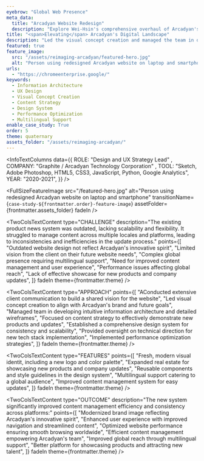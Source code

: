 ```yaml
---
eyebrow: "Global Web Presence"
meta_data:
  title: "Arcadyan Website Redesign"
  description: "Explore Wei-Hsin's comprehensive overhaul of Arcadyan's global website, featuring intuitive IA, UX and modern design."
title: "<span>Elevating</span> Arcadyan's Digital Landscape"
description: "Led the visual concept creation and managed the team in developing a comprehensive overhaul of Arcadyan's global website from October 2020 to March 2021. Through meticulous UX design, strategic content planning, and the creation of a new design system, we delivered a modern, user-friendly website optimized for showcasing products and attracting talent."
featured: true
feature_image:
  src: "/assets/reimaging-arcadyan/featured-hero.jpg"
  alt: "Person using redesigned Arcadyan website on laptop and smartphone"
urls:
  - "https://chromeenterprise.google/"
keywords:
  - Information Architecture
  - UX Design
  - Visual Concept Creation
  - Content Strategy
  - Design System
  - Performance Optimization
  - Multilingual Support
enable_case_study: True
order: 5
theme: quaternary
assets_folder: "/assets/reimaging-arcadyan/"
---
```


<InfoTextColumns data={{
    ROLE: "Design and UX Strategy Lead" ,
    COMPANY: "Graphite / Arcadyan Technology Corporation" ,
    TOOL: "Sketch, Adobe Photoshop, HTML5, CSS3, JavaScript, Python, Google Analytics",
    YEAR: "2020-2021",
  }}
/>

<FullSizeFeatureImage
  src="/featured-hero.jpg"
  alt="Person using redesigned Arcadyan website on laptop and smartphone"
  transitionName={`case-study-${frontmatter.order}-feature-image`}
  assetFolder={frontmatter.assets_folder}
  fadeIn
/>

<TwoColsTextContent
  type="CHALLENGE"
  description="The existing product news system was outdated, lacking scalability and flexibility. It struggled to manage content across multiple locales and platforms, leading to inconsistencies and inefficiencies in the update process."
  points={[
    "Outdated website design not reflect Arcadyan's innovative spirit",
    "Limited vision from the client on their future website needs",
    "Complex global presence requiring multilingual support",
    "Need for improved content management and user experience",
    "Performance issues affecting global reach",
    "Lack of effective showcase for new products and company updates",
  ]}
  fadeIn
  theme={frontmatter.theme}
/>

<TwoColsTextContent
  type="APPROACH"
  points={[
    "AConducted extensive client communication to build a shared vision for the website",
    "Led visual concept creation to align with Arcadyan's brand and future goals",
    "Managed team in developing intuitive information architecture and detailed wireframes",
    "Focused on content strategy to effectively demonstrate new products and updates",
    "Established a comprehensive design system for consistency and scalability",
    "Provided oversight on technical direction for new tech stack implementation",
    "Implemented performance optimization strategies",
  ]}
  fadeIn
  theme={frontmatter.theme}
/>

<FullSizeFeatureImage
  src="/before-after.jpg"
  alt="Before and after comparison of Arcadyan website redesign on laptops"
  assetFolder={frontmatter.assets_folder}
  fadeIn
/>

<TwoColsTextContent
  type="FEATURES"
  points={[
    "Fresh, modern visual identit, including a new logo and color palette",
    "Expanded real estate for showcasing new products and company updates",
    "Reusable components and style guidelines in the design system",
    "Multilingual support catering to a global audience",
    "Improved content management system for easy updates",
    ]}
  fadeIn
  theme={frontmatter.theme}
/>

<TwoColsTextContent
  type="OUTCOME"
  description="The new system significantly improved content management efficiency and consistency across platforms:"
  points={[
    "Modernized brand image reflecting Arcadyan's innovative spirit",
    "Enhanced user experience with improved navigation and streamlined content",
    "Optimized website performance ensuring smooth browsing worldwide",
    "Efficient content management empowering Arcadyan's team",
    "Improved global reach through multilingual support",
    "Better platform for showcasing products and attracting new talent",
  ]}
  fadeIn
  theme={frontmatter.theme}
/>

<TwoColsTextContent
  type="REFLECTION"
  description="This project showcases the power of combining strategic UX design with visual innovation. We transformed their digital presence by focusing on building a shared vision with the client, creating a content strategy that highlights Arcadyan's strengths, and implementing a modern design system. The new website not only reflects Arcadyan's innovative spirit but also provides a flexible platform for future growth and talent acquisition."
  fadeIn
  theme={frontmatter.theme}
/>

<DualFeatureImages
  leftSrc="ia-wireframe-design-desktop.jpg"
  leftAlt="Three monitors displaying different stages of Arcadyan website development."
  rightSrc="website-on-tablet.jpg"
  rightAlt="Tablet showcasing Arcadyan's 5G Solutions page"
  fadeIn
  type="left"
  assetFolder={frontmatter.assets_folder}
/>
